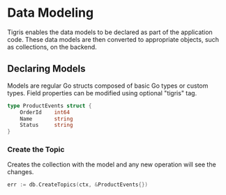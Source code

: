 # Data Modeling

Tigris enables the data models to be declared as part of the
application code. These data models are then converted to appropriate
objects, such as collections, on the backend.

## Declaring Models

Models are regular Go structs composed of basic Go types or custom types.
Field properties can be modified using optional "tigris" tag.

```go
type ProductEvents struct {
	OrderId    int64
	Name       string
	Status     string
}
```

### Create the Topic

Creates the collection with the model and any new operation will see the changes.

```go
err := db.CreateTopics(ctx, &ProductEvents{})
```
